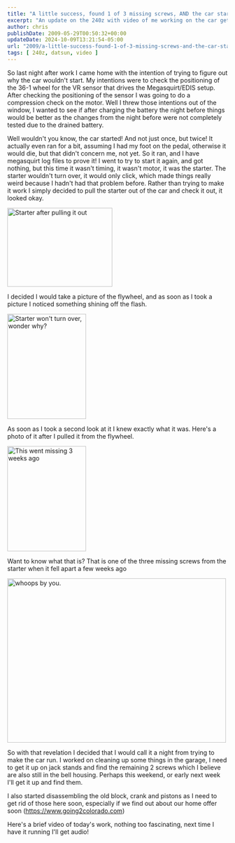 ```yaml
---
title: "A little success, found 1 of 3 missing screws, AND the car started, twice!"
excerpt: "An update on the 240z with video of me working on the car getting it started"
author: chris
publishDate: 2009-05-29T00:50:32+00:00
updateDate: 2024-10-09T13:21:54-05:00
url: "2009/a-little-success-found-1-of-3-missing-screws-and-the-car-started-twice"
tags: [ 240z, datsun, video ]
---
```


So last night after work I came home with the intention of trying to figure out why the car wouldn't start. My intentions were to check the positioning of the 36-1 wheel for the VR sensor that drives the Megasquirt/EDIS setup. After checking the positioning of the sensor I was going to do a compression check on the motor. Well I threw those intentions out of the window, I wanted to see if after charging the battery the night before things would be better as the changes from the night before were not completely tested due to the drained battery.

Well wouldn't you know, the car started! And not just once, but twice! It actually even ran for a bit, assuming I had my foot on the pedal, otherwise it would die, but that didn't concern me, not yet. So it ran, and I have megasquirt log files to prove it! I went to try to start it again, and got nothing, but this time it wasn't timing, it wasn't motor, it was the starter. The starter wouldn't turn over, it would only click, which made things really weird because I hadn't had that problem before. Rather than trying to make it work I simply decided to pull the starter out of the car and check it out, it looked okay.

<a href="https://www.flickr.com/photos/chammond/3572141060/"><img alt="Starter after pulling it out" width="240" height="180" src="https://farm3.static.flickr.com/2472/3572141060_2f6ed34481_m.jpg" /></a>

I decided I would take a picture of the flywheel, and as soon as I took a picture I noticed something shining off the flash.

<a href="https://www.flickr.com/photos/chammond/3571337775/"><img alt="Starter won't turn over, wonder why?" width="180" height="240" src="https://farm4.static.flickr.com/3393/3571337775_18b0c7c815_m.jpg" /></a>

As soon as I took a second look at it I knew exactly what it was. Here's a photo of it after I pulled it from the flywheel.

<a href="https://www.flickr.com/photos/chammond/3571339491/"><img alt="This went missing 3 weeks ago" width="180" height="240" src="https://farm4.static.flickr.com/3632/3571339491_73290fbcd6_m.jpg" /></a>

Want to know what that is? That is one of the three missing screws from the starter when it fell apart a few weeks ago

<img title="" alt="whoops by you." width="500" height="375" src="https://farm3.static.flickr.com/2196/3529003195_f86d5d45e1.jpg?v=0" />

So with that revelation I decided that I would call it a night from trying to make the car run. I worked on cleaning up some things in the garage, I need to get it up on jack stands and find the remaining 2 screws which I believe are also still in the bell housing. Perhaps this weekend, or early next week I'll get it up and find them.

I also started disassembling the old block, crank and pistons as I need to get rid of those here soon, especially if we find out about our home offer soon (<a href="https://www.going2colorado.com">https://www.going2colorado.com</a>)

Here's a brief video of today's work, nothing too fascinating, next time I have it running I'll get audio!

<YouTubeEmbed videoId="eTCFkNBJIQI" title="An update on the Project 240z!" publishDate="2009-05-29T00:50:32+00:00" description="An update on the 240z with video of me working on the car getting it started!." />
